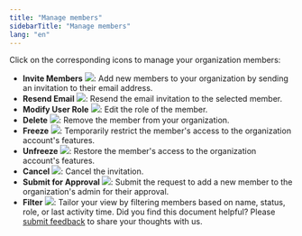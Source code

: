 ```yaml
---
title: "Manage members"
sidebarTitle: "Manage members"
lang: "en"
---
```


Click on the corresponding icons to manage your organization members:

- **Invite Members** <img src="/en/images/organization/invite.svg" className="icon"></img>: Add new members to your organization by sending an invitation to their email address.
- **Resend Email** <img src="/en/images/organization/icon_resend email.svg" className="icon"></img>: Resend the email invitation to the selected member.
- **Modify User Role** <img src="/en/images/organization/icon_edit.svg" className="icon"></img>: Edit the role of the member.
- **Delete** <img src="/en/images/organization/icon_delete.svg" className="icon"></img>: Remove the member from your organization.
- **Freeze** <img src="/en/images/organization/icon_freeze.svg" className="icon"></img>: Temporarily restrict the member's access to the organization account's features.
- **Unfreeze** <img src="/en/images/organization/icon_unfreeze.svg" className="icon"></img>: Restore the member's access to the organization account's features.
- **Cancel** <img src="/en/images/organization/icon_cancel.svg" className="icon"></img>: Cancel the invitation.
- **Submit for Approval <img src="/en/images/organization/icon_submit for approval.svg" className="icon"></img>**: Submit the request to add a new member to the organization's admin for their approval.
- **Filter** <img src="/en/images/organization/icon_filter.svg" className="icon"></img>: Tailor your view by filtering members based on name, status, role, or last activity time.
<Tip>Did you find this document helpful? Please [submit feedback](https://forms.zohopublic.com/cobo/form/DocumentFeedbackForm/formperma/QvLOhxJv1_JMsJ-1dleZ8Itb_7rzN-LtgvsDdxosoVI?referrername=manuals) to share your thoughts with us.</Tip>